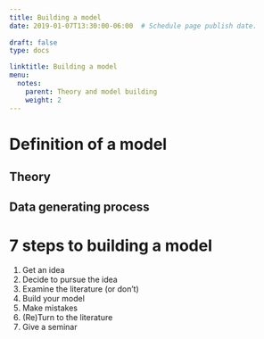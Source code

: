 ```yaml
---
title: Building a model
date: 2019-01-07T13:30:00-06:00  # Schedule page publish date.
    
draft: false
type: docs

linktitle: Building a model
menu:
  notes:
    parent: Theory and model building
    weight: 2
---
```


# Definition of a model


## Theory


## Data generating process


# 7 steps to building a model

1. Get an idea
1. Decide to pursue the idea
1. Examine the literature (or don't)
1. Build your model
1. Make mistakes
1. (Re)Turn to the literature
1. Give a seminar
